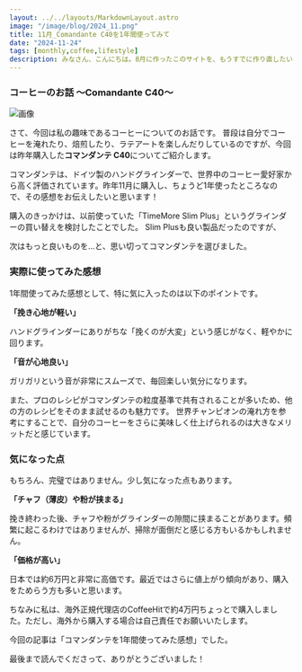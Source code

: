 ```yaml
---
layout: ../../layouts/MarkdownLayout.astro
image: "/image/blog/2024_11.png"
title: 11月_Comandante C40を1年間使ってみて
date: "2024-11-24"
tags: [monthly,coffee,lifestyle]
description: みなさん、こんにちは。8月に作ったこのサイトを、もうすでに作り直したいと思っている私です。だいぶ寒くなってきましたが、いかがお過ごしでしょうか？上旬は暖かい日が続いていましたが、最近は最低気温が10度を下回る日も増えてきましたね。最近、お問い合わせのスパム対策として、お問い合わせ内容に日本語が一文字でも含まれていないと弾くシステムに変更しました。この記事を読んでいる皆さんは問題ないかと思いますが、念のためお知らせいたします。それでは良い月末を。
---
```


### コーヒーのお話 ～Comandante C40～

![画像](/image/blog/2024_11_comandante.jpg)

さて、今回は私の趣味であるコーヒーについてのお話です。
普段は自分でコーヒーを淹れたり、焙煎したり、ラテアートを楽しんだりしているのですが、今回は昨年購入した**コマンダンテ C40**についてご紹介します。

コマンダンテは、ドイツ製のハンドグラインダーで、世界中のコーヒー愛好家から高く評価されています。昨年11月に購入し、ちょうど1年使ったところなので、その感想をお伝えしたいと思います！

購入のきっかけは、以前使っていた「TimeMore Slim Plus」というグラインダーの買い替えを検討したことでした。
Slim Plusも良い製品だったのですが、

次はもっと良いものを…と、思い切ってコマンダンテを選びました。

### 実際に使ってみた感想

1年間使ってみた感想として、特に気に入ったのは以下のポイントです。

**「挽き心地が軽い」**

ハンドグラインダーにありがちな「挽くのが大変」という感じがなく、軽やかに回ります。

**「音が心地良い」**

ガリガリという音が非常にスムーズで、毎回楽しい気分になります。

また、プロのレシピがコマンダンテの粒度基準で共有されることが多いため、他の方のレシピをそのまま試せるのも魅力です。
世界チャンピオンの淹れ方を参考にすることで、自分のコーヒーをさらに美味しく仕上げられるのは大きなメリットだと感じています。 

### 気になった点

もちろん、完璧ではありません。少し気になった点もあります。

**「チャフ（薄皮）や粉が挟まる」**

挽き終わった後、チャフや粉がグラインダーの隙間に挟まることがあります。頻繁に起こるわけではありませんが、掃除が面倒だと感じる方もいるかもしれません。

**「価格が高い」**

日本では約6万円と非常に高価です。最近ではさらに値上がり傾向があり、購入をためらう方も多いと思います。

ちなみに私は、海外正規代理店のCoffeeHitで約4万円ちょっとで購入しました。ただし、海外から購入する場合は自己責任でお願いいたします。

今回の記事は「コマンダンテを1年間使ってみた感想」でした。

最後まで読んでくださって、ありがとうございました！